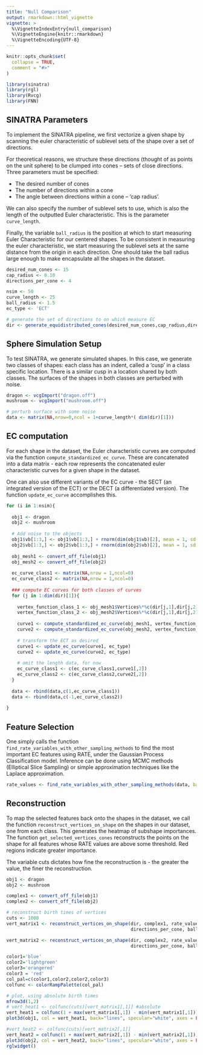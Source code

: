```yaml
---
title: "Null Comparison"
output: rmarkdown::html_vignette
vignette: >
  %\VignetteIndexEntry{null_comparison}
  %\VignetteEngine{knitr::rmarkdown}
  %\VignetteEncoding{UTF-8}
---
```


```r
knitr::opts_chunk$set(
  collapse = TRUE,
  comment = "#>"
)
```

```r
library(sinatra)
library(rgl)
library(Rvcg)
library(FNN)
```

## SINATRA Parameters

To implement the SINATRA pipeline, we first vectorize a given shape by scanning the euler characteristic of sublevel sets of the shape over a set of directions. 

For theoretical reasons, we structure these directions (thought of as points on the unit sphere) to be clumped into cones -- sets of close directions. Three parameters must be specified:

- The desired number of cones
- The number of directions within a cone
- The angle between directions within a cone -- 'cap radius'.

We can also specify the number of sublevel sets to use, which is also the length of the outputted Euler characteristic. This is the parameter `curve_length`.

Finally, the variable `ball_radius` is the position at which to start measuring Euler Characteristic for our centered shapes. To be consistent in measuring the euler characteristic, we start measuring the sublevel sets at the same distance from the origin in each direction. One should take the ball radius large enough to make encapsulate all the shapes in the dataset.

```r
desired_num_cones <- 15
cap_radius <- 0.10
directions_per_cone <- 4 

nsim <- 50
curve_length <- 25
ball_radius <- 1.5
ec_type <- 'ECT'

# generate the set of directions to on which measure EC
dir <- generate_equidistributed_cones(desired_num_cones,cap_radius,directions_per_cone)
```

## Sphere Simulation Setup
To test SINATRA, we generate simulated shapes. In this case, we generate two classes of shapes: each class has an indent, called a 'cusp' in a class specific location. There is a similar cusp in a location shared by both classes. The surfaces of the shapes in both classes are perturbed with noise.

```r
dragon <- vcgImport("dragon.off")
mushroom <- vcgImport("mushroom.off")

# perturb surface with some noise
data <- matrix(NA,nrow=0,ncol = 1+curve_length*( dim(dir)[1]))

```

## EC computation

For each shape in the dataset, the Euler characteristic curves are computed via the function `compute_standardized_ec_curve`. These are concatenated into a data matrix - each row represents the concatenated euler characteristic curves for a given shape in the dataset. 

One can also use different variants of the EC curve - the SECT (an integrated version of the ECT) or the DECT (a differentiated version). The function `update_ec_curve` accomplishes this.

```r
for (i in 1:nsim){
  
  obj1 <- dragon
  obj2 <- mushroom
  
  # Add noise to the objects
  obj1$vb[1:3,] <- obj1$vb[1:3,] + rnorm(dim(obj1$vb)[2], mean = 1, sd = 0.02)
  obj2$vb[1:3,] <- obj2$vb[1:3,] + rnorm(dim(obj2$vb)[2], mean = 1, sd = 0.02)
  
  obj_mesh1 <- convert_off_file(obj1)
  obj_mesh2 <- convert_off_file(obj2)
  
  ec_curve_class1 <- matrix(NA,nrow = 1,ncol=0)
  ec_curve_class2 <- matrix(NA,nrow = 1,ncol=0)
  
  ### compute EC curves for both classes of curves
  for (j in 1:dim(dir)[1]){
    
    vertex_function_class_1 <- obj_mesh1$Vertices%*%c(dir[j,1],dir[j,2],dir[j,3])
    vertex_function_class_2 <- obj_mesh2$Vertices%*%c(dir[j,1],dir[j,2],dir[j,3])
    
    curve1 <- compute_standardized_ec_curve(obj_mesh1, vertex_function_class_1, curve_length-1, first_column_index = FALSE,ball_radius)
    curve2 <- compute_standardized_ec_curve(obj_mesh2, vertex_function_class_2, curve_length-1, first_column_index = FALSE,ball_radius)
    
    # transform the ECT as desired
    curve1 <- update_ec_curve(curve1, ec_type)
    curve2 <- update_ec_curve(curve2, ec_type)
    
    # omit the length data, for now
    ec_curve_class1 <- c(ec_curve_class1,curve1[,2])
    ec_curve_class2 <- c(ec_curve_class2,curve2[,2])
  }
  
  data <- rbind(data,c(1,ec_curve_class1))
  data <- rbind(data,c(-1,ec_curve_class2))
  
}
```

## Feature Selection

One simply calls the function `find_rate_variables_with_other_sampling_methods` to find the most important EC features using RATE, under the Gaussian Process Classification model. Inference can be done using MCMC methods (Elliptical Slice Sampling) or simple approximation techniques like the Laplace approximation.

```r
rate_values <- find_rate_variables_with_other_sampling_methods(data, bandwidth = 0.1, type = 'ESS')[,2]

```


## Reconstruction

To map the selected features back onto the shapes in the dataset, we call the function `reconstruct_vertices_on_shape` on the shapes in our dataset, one from each class. This generates the heatmap of subshape importances. The function `get_selected_vertices_cones` reconstructs the points on the shape for all features whose RATE values are above some threshold. Red regions indicate greater importance.

The variable cuts dictates how fine the reconstruction is - the greater the value, the finer the reconstruction.

```r
obj1 <- dragon
obj2 <- mushroom

complex1 <- convert_off_file(obj1)
complex2 <- convert_off_file(obj2)

# reconstruct birth times of vertices
cuts <- 1000
vert_matrix1 <- reconstruct_vertices_on_shape(dir, complex1, rate_values, curve_length, cuts = cuts,
                                              directions_per_cone, ball_radius, TRUE)

vert_matrix2 <- reconstruct_vertices_on_shape(dir, complex2, rate_values, curve_length, cuts = cuts,
                                              directions_per_cone, ball_radius, TRUE)
```



```r
color1='blue'
color2='lightgreen'
color3='orangered'
color3 = 'red'
col_pal=c(color1,color2,color2,color3)
colfunc <- colorRampPalette(col_pal)

# plot, using absolute birth times
mfrow3d(1,2)
# vert_heat1 <- colfunc(cuts)[vert_matrix1[,1]] #absolute
vert_heat1 = colfunc(1 + max(vert_matrix1[,1]) - min(vert_matrix1[,1]))[1 + vert_matrix1[,1] - min(vert_matrix1[,1])] # relative
plot3d(obj1, col = vert_heat1, back="lines", specular="white", axes = FALSE,xlab = '', ylab = '',zlab='')

#vert_heat2 <- colfunc(cuts)[vert_matrix2[,1]]
vert_heat2 = colfunc(1 + max(vert_matrix2[,1]) - min(vert_matrix2[,1]))[1 + vert_matrix2[,1] - min(vert_matrix2[,1])] # relative
plot3d(obj2, col = vert_heat2, back="lines", specular="white", axes = FALSE,xlab = '', ylab = '',zlab='')
rglwidget()
```
